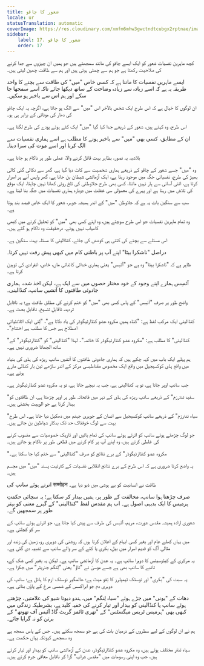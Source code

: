 ```yaml
---
title: شعور کا چاقو
locale: ur
statusTranslation: automatic
coverImage: https://res.cloudinary.com/xmfm6mhw3gwctndtcubgx2rptnae/image/upload/v1741354419/small_cover_la_gran_rebelion_28716e29d2.webp
sidebar:
    label: 17. شعور کا چاقو
    order: 17
---
```

کچھ ماہرین نفسیات شعور کو ایک ایسے چاقو کی مانند سمجھتے ہیں جو ہمیں ان چیزوں سے جدا کرنے کی صلاحیت رکھتا ہے جو ہم سے چمٹی ہوئی ہیں اور ہم سے طاقت چھین لیتی ہیں۔

ایسے ماہرین نفسیات کا ماننا ہے کہ کسی خاص "میں" کی طاقت سے بچنے کا واحد طریقہ یہ ہے کہ اسے زیادہ سے زیادہ وضاحت کے ساتھ دیکھا جائے تاکہ اسے سمجھا جا سکے اور ہم اس سے باخبر ہو سکیں۔

ان لوگوں کا خیال ہے کہ اس طرح ایک شخص بالآخر اس "میں" سے الگ ہو جاتا ہے، اگرچہ یہ ایک چاقو کی دھار کی موٹائی کے برابر ہی ہو۔

اس طرح، وہ کہتے ہیں، شعور کے ذریعے جدا کیا گیا "میں" ایک کٹے ہوئے پودے کی طرح لگتا ہے۔

ان کے مطابق، کسی بھی "میں" سے باخبر ہونے کا مطلب ہے اسے ہماری نفسیات سے الگ کرنا اور اسے موت کی سزا دینا۔

بلاشبہ یہ تصور، بظاہر بہت قائل کرنے والا، عملی طور پر ناکام ہو جاتا ہے۔

وہ "میں" جسے شعور کے چاقو کے ذریعے ہماری شخصیت سے کاٹ دیا گیا ہے، گھر سے نکالی گئی کالی بھیڑ کی طرح، نفسیاتی جگہ میں موجود رہتا ہے، ایک آزمائشی شیطان بن جاتا ہے، گھر واپس آنے پر اصرار کرتا ہے، اتنی آسانی سے ہار نہیں مانتا، کسی بھی طرح جلاوطنی کی تلخ روٹی کھانا نہیں چاہتا، ایک موقع کی تلاش میں رہتا ہے اور پہرے کی معمولی سی غفلت میں دوبارہ ہماری نفسیات میں جگہ بنا لیتا ہے۔

سب سے سنگین بات یہ ہے کہ جلاوطن "میں" کے اندر ہمیشہ جوہر، شعور کا ایک خاص فیصد بند ہوتا ہے۔

وہ تمام ماہرین نفسیات جو اس طرح سوچتے ہیں، وہ اپنے کسی بھی "میں" کو تحلیل کرنے میں کبھی کامیاب نہیں ہوئے، درحقیقت وہ ناکام ہو گئے ہیں۔

اس مسئلے سے بچنے کی کتنی ہی کوشش کی جائے، کنڈالینی کا مسئلہ بہت سنگین ہے۔

دراصل "ناشکرا بیٹا" اپنے آپ پر باطنی کام میں کبھی پیش رفت نہیں کرتا۔

ظاہر ہے کہ "ناشکرا بیٹا" وہ ہے جو "آئسِس" یعنی ہماری خدائی کائناتی ماں، خاص، انفرادی کی توہین کرتا ہے۔

آئسِس ہمارے اپنے وجود کے خود مختار حصوں میں سے ایک ہے، لیکن اخذ شدہ، ہماری جادوئی طاقتوں کا آتشیں سانپ، کنڈالینی۔

واضح طور پر صرف "آئسِس" کے پاس کسی بھی "میں" کو ختم کرنے کی مطلق طاقت ہے؛ یہ ناقابل تردید، ناقابل تنسیخ، ناقابل بحث ہے۔

کنڈالینی ایک مرکب لفظ ہے: "کنڈہ ہمیں مکروہ عضو کنڈارٹیگوڈر کی یاد دلاتا ہے"، "لِنی ایک اٹلانٹیائی اصطلاح ہے جس کا مطلب ہے اختتام"۔

"کنڈالینی" کا مطلب ہے: "مکروہ عضو کنڈارٹیگوڈر کا خاتمہ"۔ لہذا "کنڈالینی" کو "کنڈارٹیگوڈر" کے ساتھ الجھانا ضروری نہیں ہے۔

ہم پہلے ایک باب میں کہہ چکے ہیں کہ ہماری جادوئی طاقتوں کا آتشیں سانپ ریڑھ کی ہڈی کی بنیاد میں واقع ہڈی کوکسیجیل میں واقع ایک مخصوص مقناطیسی مرکز کے اندر ساڑھے تین بار کنڈلی مارے ہوئے ہے۔

جب سانپ اوپر جاتا ہے، تو یہ کنڈالینی ہے، جب یہ نیچے جاتا ہے، تو یہ مکروہ عضو کنڈارٹیگوڈر ہے۔

"سفید تنترزم" کے ذریعے سانپ ریڑھ کی ہڈی کے نہر میں فاتحانہ طور پر اوپر چڑھتا ہے، ان طاقتوں کو بیدار کرتا ہے جو الوہیت بخشتی ہیں۔

"سیاہ تنترزم" کے ذریعے سانپ کوکسیجیل سے انسان کے جوہری جہنم میں دھکیل دیا جاتا ہے۔ اس طرح بہت سے لوگ خوفناک حد تک بدکار شیاطین بن جاتے ہیں۔

جو لوگ چڑھتے ہوئے سانپ کو اترتے ہوئے سانپ کی تمام بائیں اور تاریک خصوصیات سے منسوب کرنے کی غلطی کرتے ہیں، وہ اپنے آپ پر کام کرنے میں قطعی طور پر ناکام ہو جاتے ہیں۔

"مکروہ عضو کنڈارٹیگوڈر" کے برے نتائج کو صرف "کنڈالینی" سے ختم کیا جا سکتا ہے۔

یہ واضح کرنا ضروری ہے کہ اس طرح کے برے نتائج انقلابی نفسیات کے کثرتیت پسند "میں" میں مجسم ہیں۔

اترتے ہوئے سانپ کی सम्मोहन طاقت نے انسانیت کو بے ہوشی میں ڈبو دیا ہے۔

صرف چڑھتا ہوا سانپ، مخالفت کے طور پر، ہمیں بیدار کر سکتا ہے؛ یہ سچائی حکمتِ ہرمیس کا ایک بدیہی اصول ہے۔ اب ہم مقدس لفظ "کنڈالینی" کے گہرے معنی کو بہتر طور پر سمجھیں گے۔

شعوری ارادہ ہمیشہ مقدس عورت، مریم، آئسِس کی طرف سے پیش کیا جاتا ہے، جو اترتے ہوئے سانپ کے سر کو کچلتی ہے۔

میں یہاں کھلے عام اور بغیر کسی ابہام کے اعلان کرتا ہوں کہ روشنی کی دوہری رو، زمین کی زندہ اور مثالی آگ کو قدیم اسرار میں بیل، بکری یا کتے کے سر والے سانپ سے تشبیہ دی گئی ہے۔

یہ مرکری کے کیڈوسیئس کا دوہرا سانپ ہے۔ یہ عدن کا آزمائشی سانپ ہے۔ لیکن یہ بغیر کسی شک کے، تانبے کا سانپ بھی ہے جسے موسیٰ نے "تاؤ" یعنی "لِنگم جنریٹر" میں جکڑا ہے۔

یہ سبت کی "بکری" اور نوسٹک ٹیمپلرز کا بَفو میٹ ہے؛ عالمگیر نوسٹک ازم کا ہائل ہے؛ سانپ کی دوہری دم جو ابراکسس کے شمسی مرغ کے پاؤں بناتی ہے۔

دھات کے "یونی" میں جڑے ہوئے "سیاہ لِنگم" میں، ہندو دیوتا شیو کی علامتیں، چڑھتے ہوئے سانپ یا کنڈالینی کو بیدار اور تیار کرنے کی خفیہ کلید ہے، بشرطیکہ زندگی میں کبھی بھی "ہرمیس ٹریس میگسٹس" کے "تھری ٹائمز گریٹ گاڈ آئبس آف تھوتھ" کے برتن کو نہ گرایا جائے۔

ہم نے ان لوگوں کے لیے سطروں کے درمیان بات کی ہے جو سمجھ سکتے ہیں۔ جس کے پاس سمجھ ہے وہ سمجھے کیونکہ یہاں حکمت ہے۔

سیاہ تنتر مختلف ہوتے ہیں، وہ مکروہ عضو کنڈارٹیگوڈر، عدن کے آزمائشی سانپ کو بیدار اور تیار کرتے ہیں، جب وہ اپنی رسومات میں "مقدس شراب" گرا کر ناقابل معافی جرم کرتے ہیں۔

